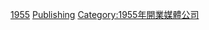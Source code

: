 [[Category:1950年代開業出版社|1955]]
[[Category:1955年成立的公司|Publishing]]
[[Category:1955年開業媒體公司|Category:1955年開業媒體公司]]